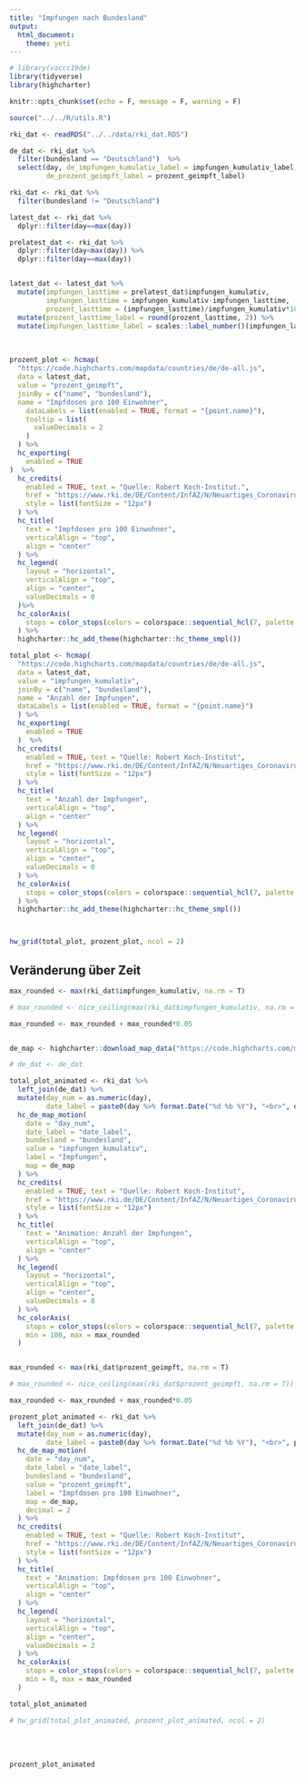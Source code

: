 ```yaml
---
title: "Impfungen nach Bundesland"
output: 
  html_document:
    theme: yeti
---
```





```r
# library(vaccc19de)
library(tidyverse)
library(highcharter)

knitr::opts_chunk$set(echo = F, message = F, warning = F)

source("../../R/utils.R")

rki_dat <- readRDS("../../data/rki_dat.RDS")

de_dat <- rki_dat %>% 
  filter(bundesland == "Deutschland")  %>% 
  select(day, de_impfungen_kumulativ_label = impfungen_kumulativ_label,
         de_prozent_geimpft_label = prozent_geimpft_label)

rki_dat <- rki_dat %>% 
  filter(bundesland != "Deutschland")

latest_dat <- rki_dat %>% 
  dplyr::filter(day==max(day))

prelatest_dat <- rki_dat %>% 
  dplyr::filter(day<max(day)) %>% 
  dplyr::filter(day==max(day))


latest_dat <- latest_dat %>% 
  mutate(impfungen_lasttime = prelatest_dat$impfungen_kumulativ,
         impfungen_lasttime = impfungen_kumulativ-impfungen_lasttime,
         prozent_lasttime = (impfungen_lasttime)/impfungen_kumulativ*100) %>% 
  mutate(prozent_lasttime_label = round(prozent_lasttime, 2)) %>% 
  mutate(impfungen_lasttime_label = scales::label_number()(impfungen_lasttime) %>% str_remove_all("\\.0"))
```


<br>

```r
    
prozent_plot <- hcmap(
  "https://code.highcharts.com/mapdata/countries/de/de-all.js",
  data = latest_dat,
  value = "prozent_geimpft",
  joinBy = c("name", "bundesland"),
  name = "Impfdosen pro 100 Einwohner",
    dataLabels = list(enabled = TRUE, format = "{point.name}"),
    tooltip = list(
      valueDecimals = 2
    )
  ) %>%
  hc_exporting(
    enabled = TRUE
)  %>% 
  hc_credits(
    enabled = TRUE, text = "Quelle: Robert Koch-Institut.",
    href = "https://www.rki.de/DE/Content/InfAZ/N/Neuartiges_Coronavirus/Daten/Impfquoten-Tab.html",
    style = list(fontSize = "12px")
  ) %>%
  hc_title(
    text = "Impfdosen pro 100 Einwohner",
    verticalAlign = "top",
    align = "center"
  ) %>% 
  hc_legend(
    layout = "horizontal",
    verticalAlign = "top",
    align = "center",
    valueDecimals = 0
  )%>%
  hc_colorAxis(
    stops = color_stops(colors = colorspace::sequential_hcl(7, palette = "Blues 3", rev = T))
  ) %>%
  highcharter::hc_add_theme(highcharter::hc_theme_smpl())

total_plot <- hcmap(
  "https://code.highcharts.com/mapdata/countries/de/de-all.js",
  data = latest_dat,
  value = "impfungen_kumulativ",
  joinBy = c("name", "bundesland"),
  name = "Anzahl der Impfungen",
  dataLabels = list(enabled = TRUE, format = "{point.name}")
  ) %>%
  hc_exporting(
    enabled = TRUE
  )  %>% 
  hc_credits(
    enabled = TRUE, text = "Quelle: Robert Koch-Institut",
    href = "https://www.rki.de/DE/Content/InfAZ/N/Neuartiges_Coronavirus/Daten/Impfquoten-Tab.html",
    style = list(fontSize = "12px")
  ) %>%
  hc_title(
    text = "Anzahl der Impfungen",
    verticalAlign = "top",
    align = "center"
  ) %>% 
  hc_legend(
    layout = "horizontal",
    verticalAlign = "top",
    align = "center",
    valueDecimals = 0
  ) %>%
  hc_colorAxis(
    stops = color_stops(colors = colorspace::sequential_hcl(7, palette = "Mint", rev = T))
  ) %>%
  highcharter::hc_add_theme(highcharter::hc_theme_smpl())



hw_grid(total_plot, prozent_plot, ncol = 2)

```

## Veränderung über Zeit

```r

max_rounded <- max(rki_dat$impfungen_kumulativ, na.rm = T)

# max_rounded <- nice_ceiling(max(rki_dat$impfungen_kumulativ, na.rm = T))

max_rounded <- max_rounded + max_rounded*0.05


de_map <- highcharter::download_map_data("https://code.highcharts.com/mapdata/countries/de/de-all.js")

# de_dat <- de_dat

total_plot_animated <- rki_dat %>%
  left_join(de_dat) %>% 
  mutate(day_num = as.numeric(day),
         date_label = paste0(day %>% format.Date("%d %b %Y"), "<br>", de_impfungen_kumulativ_label, " Impfungen") %>% as.factor()) %>% 
  hc_de_map_motion(
    date = "day_num",
    date_label = "date_label",
    bundesland = "bundesland",
    value = "impfungen_kumulativ",
    label = "Impfungen",
    map = de_map
  ) %>%
  hc_credits(
    enabled = TRUE, text = "Quelle: Robert Koch-Institut",
    href = "https://www.rki.de/DE/Content/InfAZ/N/Neuartiges_Coronavirus/Daten/Impfquoten-Tab.html",
    style = list(fontSize = "12px")
  ) %>%
  hc_title(
    text = "Animation: Anzahl der Impfungen",
    verticalAlign = "top",
    align = "center"
  ) %>% 
  hc_legend(
    layout = "horizontal",
    verticalAlign = "top",
    align = "center",
    valueDecimals = 0
  ) %>%
  hc_colorAxis(
    stops = color_stops(colors = colorspace::sequential_hcl(7, palette = "Mint", rev = T)),
    min = 100, max = max_rounded
  )


max_rounded <- max(rki_dat$prozent_geimpft, na.rm = T)

# max_rounded <- nice_ceiling(max(rki_dat$prozent_geimpft, na.rm = T))

max_rounded <- max_rounded + max_rounded*0.05

prozent_plot_animated <- rki_dat %>%
  left_join(de_dat) %>% 
  mutate(day_num = as.numeric(day),
         date_label = paste0(day %>% format.Date("%d %b %Y"), "<br>", prozent_geimpft_label, " Impfungen pro 100 Einwohner") %>% as.factor()) %>% 
  hc_de_map_motion(
    date = "day_num",
    date_label = "date_label",
    bundesland = "bundesland",
    value = "prozent_geimpft",
    label = "Impfdosen pro 100 Einwohner",
    map = de_map, 
    decimal = 2
  ) %>%
  hc_credits(
    enabled = TRUE, text = "Quelle: Robert Koch-Institut",
    href = "https://www.rki.de/DE/Content/InfAZ/N/Neuartiges_Coronavirus/Daten/Impfquoten-Tab.html",
    style = list(fontSize = "12px")
  ) %>%
  hc_title(
    text = "Animation: Impfdosen pro 100 Einwohner",
    verticalAlign = "top",
    align = "center"
  ) %>% 
  hc_legend(
    layout = "horizontal",
    verticalAlign = "top",
    align = "center",
    valueDecimals = 2
  ) %>%
  hc_colorAxis(
    stops = color_stops(colors = colorspace::sequential_hcl(7, palette = "Blues 3", rev = T)),
    min = 0, max = max_rounded
  )

total_plot_animated

# hw_grid(total_plot_animated, prozent_plot_animated, ncol = 2)

```

<br>
<br>

```r
prozent_plot_animated

```



<!-- ```{r, out.width="100%"} -->

<!-- prozent_plot <- hcmap( -->
<!--   "https://code.highcharts.com/mapdata/countries/de/de-all.js", -->
<!--   data = latest_dat, -->
<!--   value = "prozent_lasttime", -->
<!--   joinBy = c("name", "bundesland"), -->
<!--   name = "% der Bevölkerung geimpft", -->
<!--     dataLabels = list(enabled = TRUE, format = "{point.name}"), -->
<!--     tooltip = list( -->
<!--       valueDecimals = 2, -->
<!--       valueSuffix = "%" -->
<!--     ) -->
<!--   ) %>% -->
<!--   hc_exporting( -->
<!--     enabled = TRUE -->
<!-- )  %>%  -->
<!--   hc_credits( -->
<!--     enabled = TRUE, text = "Quelle: Robert Koch-Institut.", -->
<!--     href = "https://www.rki.de/DE/Content/InfAZ/N/Neuartiges_Coronavirus/Daten/Impfquoten-Tab.html", -->
<!--     style = list(fontSize = "12px") -->
<!--   ) %>% -->
<!--   hc_title( -->
<!--     text = "Prozent der Bevölkerung geimpft" -->
<!--   ) %>%  -->
<!--   hc_legend( -->
<!--     layout = "horizontal", -->
<!--     verticalAlign = "top", -->
<!--     align = "center", -->
<!--     valueDecimals = 0 -->
<!--   )%>% -->
<!--   hc_colorAxis( -->
<!--     stops = color_stops(colors = colorspace::sequential_hcl(7, palette = "Blues 3", rev = T)) -->
<!--   ) -->

<!-- total_plot <- hcmap( -->
<!--   "https://code.highcharts.com/mapdata/countries/de/de-all.js", -->
<!--   data = latest_dat, -->
<!--   value = "impfungen_lasttime", -->
<!--   joinBy = c("name", "bundesland"), -->
<!--   name = "Anzahl der Impfungen", -->
<!--   dataLabels = list(enabled = TRUE, format = "{point.name}") -->
<!--   ) %>% -->
<!--   hc_exporting( -->
<!--     enabled = TRUE -->
<!--   )  %>%  -->
<!--   hc_credits( -->
<!--     enabled = TRUE, text = "Quelle: Robert Koch-Institut", -->
<!--     href = "https://www.rki.de/DE/Content/InfAZ/N/Neuartiges_Coronavirus/Daten/Impfquoten-Tab.html", -->
<!--     style = list(fontSize = "12px") -->
<!--   ) %>% -->
<!--   hc_title( -->
<!--     text = " Anzahl der Impfungen" -->
<!--   ) %>%  -->
<!--   hc_legend( -->
<!--     layout = "horizontal", -->
<!--     verticalAlign = "top", -->
<!--     align = "center", -->
<!--     valueDecimals = 0 -->
<!--   ) %>% -->
<!--   hc_colorAxis( -->
<!--     stops = color_stops(colors = colorspace::sequential_hcl(7, palette = "Mint", rev = T)) -->
<!--   ) -->


<!-- # prozent_plot -->
<!-- #  -->
<!-- # total_plot -->

<!-- hw_grid(total_plot, prozent_plot, ncol = 2) -->

<!-- ``` -->


